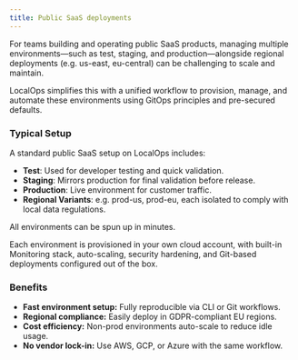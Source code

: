 ```yaml
---
title: Public SaaS deployments
---
```


For teams building and operating public SaaS products, managing multiple environments—such as test, staging, and
production—alongside regional deployments (e.g. us-east, eu-central) can be challenging to scale and maintain.

LocalOps simplifies this with a unified workflow to provision, manage, and automate these environments using GitOps
principles and pre-secured defaults.

### Typical Setup

A standard public SaaS setup on LocalOps includes:

- **Test**: Used for developer testing and quick validation.
- **Staging**: Mirrors production for final validation before release.
- **Production**: Live environment for customer traffic.
- **Regional Variants**: e.g. prod-us, prod-eu, each isolated to comply with local data regulations.

All environments can be spun up in minutes.

Each environment is provisioned in your own cloud account, with built-in Monitoring stack, auto-scaling, security
hardening, and Git-based deployments configured out of the box.

### Benefits

- **Fast environment setup:** Fully reproducible via CLI or Git workflows.
- **Regional compliance:** Easily deploy in GDPR-compliant EU regions.
- **Cost efficiency:** Non-prod environments auto-scale to reduce idle usage.
- **No vendor lock-in:** Use AWS, GCP, or Azure with the same workflow.
